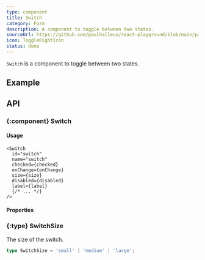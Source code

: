 ```yaml
---
type: component
title: Switch
category: Form
description: A component to toggle between two states.
sourceUrl: https://github.com/paulhalleux/react-playground/blob/main/packages/playground/src/components/Switch/Switch.tsx
icon: ToggleRightIcon
status: done
---
```


`Switch` is a component to toggle between two states.

## Example

<Example name="components/Form/Switch" />

## API

### \{:component} Switch

#### Usage

```tsx
<Switch
  id="switch"
  name="switch"
  checked={checked}
  onChange={onChange}
  size={size}
  disabled={disabled}
  label={label}
  {/* ... */}
/>
```

#### Properties

<Properties component="Switch" />

### \{:type} SwitchSize

The size of the switch.

```ts
type SwitchSize = 'small' | 'medium' | 'large';
```